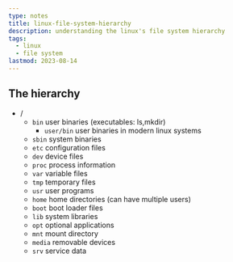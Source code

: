 ```yaml
---
type: notes
title: linux-file-system-hierarchy
description: understanding the linux's file system hierarchy
tags:
  - linux
  - file system
lastmod: 2023-08-14
---
```


## The hierarchy

- /
  - `bin` user binaries (executables: ls,mkdir)
    - `user/bin` user binaries in modern linux systems
  - `sbin` system binaries
  - `etc` configuration files
  - `dev` device files
  - `proc` process information
  - `var` variable files
  - `tmp` temporary files
  - `usr` user programs
  - `home` home directories (can have multiple users)
  - `boot` boot loader files
  - `lib` system libraries
  - `opt` optional applications
  - `mnt` mount directory
  - `media` removable devices
  - `srv` service data
